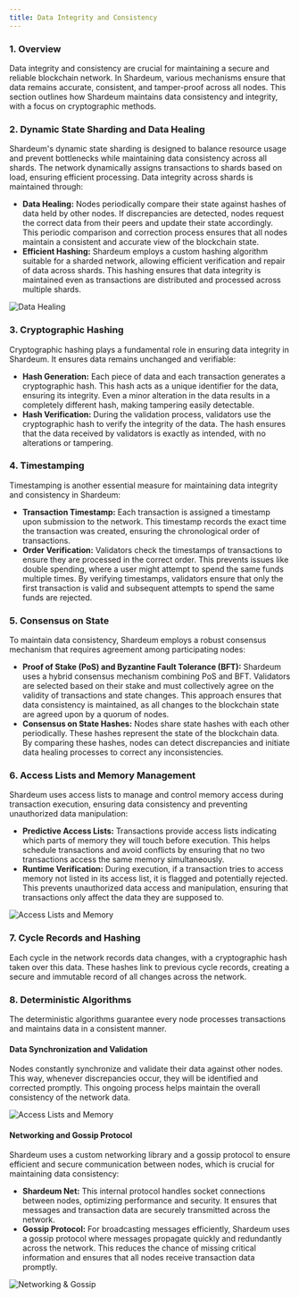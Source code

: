 ```yaml
---
title: Data Integrity and Consistency
---
```


### 1. Overview

Data integrity and consistency are crucial for maintaining a secure and reliable blockchain network. In Shardeum, various mechanisms ensure that data remains accurate, consistent, and tamper-proof across all nodes. This section outlines how Shardeum maintains data consistency and integrity, with a focus on cryptographic methods.

### **2. Dynamic State Sharding and Data Healing**

Shardeum's dynamic state sharding is designed to balance resource usage and prevent bottlenecks while maintaining data consistency across all shards. The network dynamically assigns transactions to shards based on load, ensuring efficient processing. Data integrity across shards is maintained through:

* **Data Healing:** Nodes periodically compare their state against hashes of data held by other nodes. If discrepancies are detected, nodes request the correct data from their peers and update their state accordingly. This periodic comparison and correction process ensures that all nodes maintain a consistent and accurate view of the blockchain state.
* **Efficient Hashing:** Shardeum employs a custom hashing algorithm suitable for a sharded network, allowing efficient verification and repair of data across shards. This hashing ensures that data integrity is maintained even as transactions are distributed and processed across multiple shards.

![Data Healing](/img/new/i55.png)

### **3. Cryptographic Hashing**

Cryptographic hashing plays a fundamental role in ensuring data integrity in Shardeum. It ensures data remains unchanged and verifiable:

* **Hash Generation:** Each piece of data and each transaction generates a cryptographic hash. This hash acts as a unique identifier for the data, ensuring its integrity. Even a minor alteration in the data results in a completely different hash, making tampering easily detectable.
* **Hash Verification:** During the validation process, validators use the cryptographic hash to verify the integrity of the data. The hash ensures that the data received by validators is exactly as intended, with no alterations or tampering.

### **4. Timestamping**

Timestamping is another essential measure for maintaining data integrity and consistency in Shardeum:

* **Transaction Timestamp:** Each transaction is assigned a timestamp upon submission to the network. This timestamp records the exact time the transaction was created, ensuring the chronological order of transactions.
* **Order Verification:** Validators check the timestamps of transactions to ensure they are processed in the correct order. This prevents issues like double spending, where a user might attempt to spend the same funds multiple times. By verifying timestamps, validators ensure that only the first transaction is valid and subsequent attempts to spend the same funds are rejected.

### **5. Consensus on State**

To maintain data consistency, Shardeum employs a robust consensus mechanism that requires agreement among participating nodes:

* **Proof of Stake (PoS) and Byzantine Fault Tolerance (BFT):** Shardeum uses a hybrid consensus mechanism combining PoS and BFT. Validators are selected based on their stake and must collectively agree on the validity of transactions and state changes. This approach ensures that data consistency is maintained, as all changes to the blockchain state are agreed upon by a quorum of nodes.
* **Consensus on State Hashes:** Nodes share state hashes with each other periodically. These hashes represent the state of the blockchain data. By comparing these hashes, nodes can detect discrepancies and initiate data healing processes to correct any inconsistencies.

### **6. Access Lists and Memory Management**

Shardeum uses access lists to manage and control memory access during transaction execution, ensuring data consistency and preventing unauthorized data manipulation:

* **Predictive Access Lists:** Transactions provide access lists indicating which parts of memory they will touch before execution. This helps schedule transactions and avoid conflicts by ensuring that no two transactions access the same memory simultaneously.
* **Runtime Verification:** During execution, if a transaction tries to access memory not listed in its access list, it is flagged and potentially rejected. This prevents unauthorized data access and manipulation, ensuring that transactions only affect the data they are supposed to.

![Access Lists and Memory](/img/new/i56.png)

### **7. Cycle Records and Hashing**

Each cycle in the network records data changes, with a cryptographic hash taken over this data. These hashes link to previous cycle records, creating a secure and immutable record of all changes across the network.

### **8. Deterministic Algorithms**

The deterministic algorithms guarantee every node processes transactions and maintains data in a consistent manner.

#### **Data Synchronization and Validation**

Nodes constantly synchronize and validate their data against other nodes. This way, whenever discrepancies occur, they will be identified and corrected promptly. This ongoing process helps maintain the overall consistency of the network data.

![Access Lists and Memory](/img/new/i57.png)

#### **Networking and Gossip Protocol**

Shardeum uses a custom networking library and a gossip protocol to ensure efficient and secure communication between nodes, which is crucial for maintaining data consistency:

* **Shardeum Net:** This internal protocol handles socket connections between nodes, optimizing performance and security. It ensures that messages and transaction data are securely transmitted across the network.
* **Gossip Protocol:** For broadcasting messages efficiently, Shardeum uses a gossip protocol where messages propagate quickly and redundantly across the network. This reduces the chance of missing critical information and ensures that all nodes receive transaction data promptly.

![Networking & Gossip](/img/new/i58.png)

